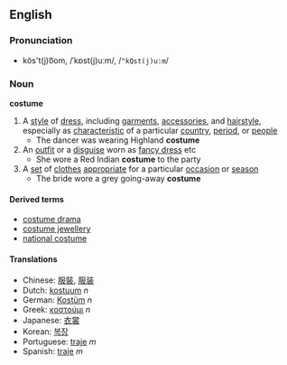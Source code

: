 ==English==
===Pronunciation===
*kŏs't(j)o͞om, /ˈkɒst(j)uːm/, /<tt>"kQst(j)u:m</tt>/
===Noun===
'''costume'''
#A [[style]] of [[dress]], including [[garment]]s, [[accessories]], and [[hairstyle]], especially as [[characteristic]] of a particular [[country]], [[period]], or [[people]]
#* The dancer was wearing Highland '''costume'''
#An [[outfit]] or a [[disguise]] worn as [[fancy dress]] etc
#* She wore a Red Indian '''costume''' to the party
#A [[set]] of [[clothes]] [[appropriate]] for a particular [[occasion]] or [[season]]
#* The bride wore a grey going-away '''costume'''

====Derived terms====
*[[costume drama]]
*[[costume jewellery]]
*[[national costume]]

====Translations====
*Chinese: [[服裝]], [[服装]]
*Dutch: [[kostuum]] ''n''
*German: [[Kostüm]] ''n''
*Greek: [[κοστούμι]] ''n''
*Japanese: [[衣裳]]
*Korean: [[복장]]
*Portuguese: [[traje]] ''m''
*Spanish: [[traje]] ''m''